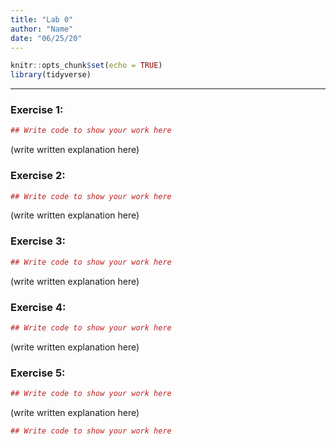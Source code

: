```yaml
---
title: "Lab 0"
author: "Name"
date: "06/25/20"
---
```


```r
knitr::opts_chunk$set(echo = TRUE)
library(tidyverse)
```

* * *

### Exercise 1: 

```r
## Write code to show your work here
```

(write written explanation here)

### Exercise 2: 

```r
## Write code to show your work here
```

(write written explanation here)

### Exercise 3: 

```r
## Write code to show your work here
```

(write written explanation here)

### Exercise 4: 

```r
## Write code to show your work here
```

(write written explanation here)

### Exercise 5: 

```r
## Write code to show your work here
```

(write written explanation here)

```r
## Write code to show your work here
```

